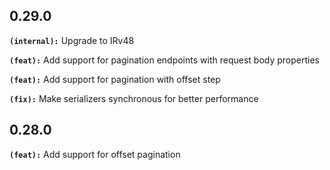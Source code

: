 ## 0.29.0
**`(internal):`** Upgrade to IRv48

**`(feat):`** Add support for pagination endpoints with request body properties

**`(feat):`** Add support for pagination with offset step

**`(fix):`** Make serializers synchronous for better performance

## 0.28.0
**`(feat):`** Add support for offset pagination

